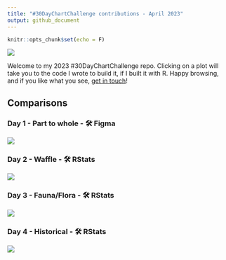 ---
title: "#30DayChartChallenge contributions - April 2023"
output: github_document
---

```{r setup, include=FALSE}
knitr::opts_chunk$set(echo = F)
```

![](plots/2023_banner.jpg)

Welcome to my 2023 #30DayChartChallenge repo. Clicking on a plot will take you to the code I wrote to build it, if I built it with R. Happy browsing, and if you like what you see, [get in touch](https://twitter.com/cararthompson)! 

## Comparisons

### Day 1 - Part to whole - 🛠️ Figma

![](plots/day01_part-to-whole.png)

### Day 2 - Waffle - 🛠️ RStats

<a href='scripts/day_02_waffles.R' target='_blank'><img src="plots/day02_waffles.png"></a>


### Day 3 - Fauna/Flora - 🛠️ RStats

<a href='scripts/day03_flora-fauna.R' target='_blank'><img src="plots/day03_flora.gif"></a>


### Day 4 - Historical - 🛠️ RStats

<a href='scripts/day03_historical.R' target='_blank'><img src="plots/day04_historical.png"></a>


